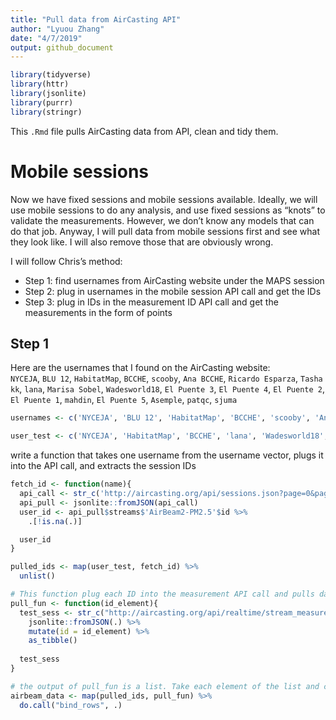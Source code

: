```yaml
---
title: "Pull data from AirCasting API"
author: "Lyuou Zhang"
date: "4/7/2019"
output: github_document
---
```


```r
library(tidyverse)
library(httr)
library(jsonlite)
library(purrr)
library(stringr)
```

This `.Rmd` file pulls AirCasting data from API, clean and tidy them.

# Mobile sessions

Now we have fixed sessions and mobile sessions available. Ideally, we will use mobile sessions to do any analysis, and use fixed sessions as "knots" to validate the measurements. However, we don't know any models that can do that job. Anyway, I will pull data from mobile sessions first and see what they look like. I will also remove those that are obviously wrong.

I will follow Chris's method:  
  
*  Step 1: find usernames from AirCasting website under the MAPS session
*  Step 2: plug in usernames in the mobile session API call and get the IDs
*  Step 3: plug in IDs in the measurement ID API call and get the measurements in the form of points

## Step 1

Here are the usernames that I found on the AirCasting website:  
`NYCEJA`, `BLU 12`, `HabitatMap`, `BCCHE`, `scooby`, `Ana BCCHE`, `Ricardo Esparza`, `Tasha kk`, `lana`, `Marisa Sobel`, `Wadesworld18`, `El Puente 3`, `El Puente 4`, `El Puente 2`, `El Puente 1`, `mahdin`, `El Puente 5`, `Asemple`, `patqc`, `sjuma`

```r
usernames <- c('NYCEJA', 'BLU 12', 'HabitatMap', 'BCCHE', 'scooby', 'Ana BCCHE', 'Ricardo Esparza', 'Tasha kk', 'lana', 'Marisa Sobel', 'Wadesworld18', 'El Puente 1', 'El Puente 2', 'El Puente 3', 'El Puente 4', 'El Puente 5', 'mahdin', 'Asemple', 'patqc', 'sjuma')

user_test <- c('NYCEJA', 'HabitatMap', 'BCCHE', 'lana', 'Wadesworld18', 'patqc')

```

write a function that takes one username from the username vector, plugs it into the  API call, and extracts the session IDs

```r
fetch_id <- function(name){
  api_call <- str_c('http://aircasting.org/api/sessions.json?page=0&page_size=500&q[measurements]=true&q[time_from]=0&q[time_to]=2552648500&q[usernames]=', name)
  api_pull <- jsonlite::fromJSON(api_call)
  user_id <- api_pull$streams$'AirBeam2-PM2.5'$id %>% 
    .[!is.na(.)]

  user_id
}

pulled_ids <- map(user_test, fetch_id) %>% 
  unlist()

```

```r

# This function plug each ID into the measurement API call and pulls data using that ID
pull_fun <- function(id_element){
  test_sess <- str_c("http://aircasting.org/api/realtime/stream_measurements.json/?end_date=2281550369000&start_date=0&stream_ids[]=",id_element) %>% 
    jsonlite::fromJSON(.) %>% 
    mutate(id = id_element) %>% 
    as_tibble()
    
  test_sess
}

# the output of pull_fun is a list. Take each element of the list and combine them into a tibble
airbeam_data <- map(pulled_ids, pull_fun) %>% 
  do.call("bind_rows", .)





```

```r



```


